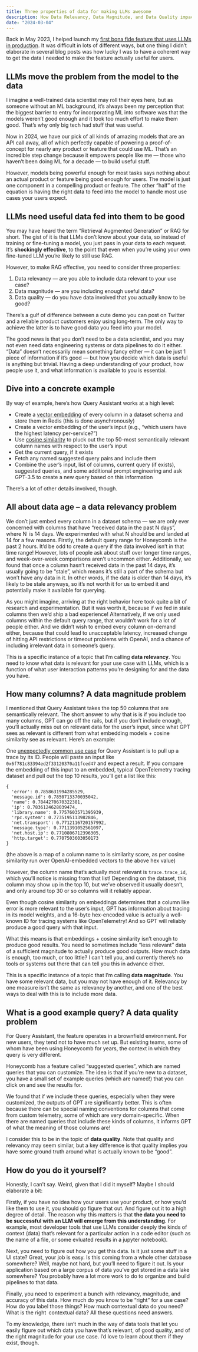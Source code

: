 ```yaml
---
title: Three properties of data for making LLMs awesome
description: How Data Relevancy, Data Magnitude, and Data Quality impact the effectiveness of LLMs for your use cases.
date: "2024-03-04"
---
```


Back in May 2023, I helped launch my [first bona fide feature that uses LLMs in production](https://www.honeycomb.io/blog/introducing-query-assistant). It was difficult in lots of different ways, but one thing I didn’t elaborate in several blog posts was how lucky I was to have a coherent way to get the data I needed to make the feature actually useful for users.

## LLMs move the problem from the model to the data

I imagine a well-trained data scientist may roll their eyes here, but as someone without an ML background, it’s always been my perception that the biggest barrier to entry for incorporating ML into software was that the models weren’t good enough and it took too much effort to make them good. That’s why only big tech had stuff that was useful.

Now in 2024, we have our pick of all kinds of amazing models that are an API call away, all of which perfectly capable of powering a proof-of-concept for nearly any product or feature that could use ML. That’s an incredible step change because it empowers people like me — those who haven’t been doing ML for a decade — to build useful stuff.

However, models being powerful enough for most tasks says nothing about an actual product or feature being good enough for users. The model is just one component in a compelling product or feature. The other “half” of the equation is having the right data to feed into the model to handle most use cases your users expect.

## LLMs need useful data fed into them to be good

You may have heard the term “Retrieval Augmented Generation” or RAG for short. The gist of it is that LLMs don’t know about your data, so instead of training or fine-tuning a model, you just pass in your data to each request. It’s **shockingly effective**, to the point that even when you’re using your own fine-tuned LLM you’re likely to still use RAG.

However, to make RAG effective, you need to consider three properties:

1. Data relevancy — are you able to include data relevant to your use case?
2. Data magnitude — are you including enough useful data?
3. Data quality — do you have data involved that you actually know to be good?

There’s a gulf of difference between a cute demo you can post on Twitter and a reliable product customers enjoy using long-term. The only way to achieve the latter is to have good data you feed into your model.

The good news is that you don’t need to be a data scientist, and you may not even need data engineering systems or data pipelines to do it either. “Data” doesn’t necessarily mean something fancy either — it can be just 1 piece of information if it’s good — but how you decide which data is useful is anything but trivial. Having a deep understanding of your product, how people use it, and what information is available to you is essential.

## Dive into a concrete example

By way of example, here’s how Query Assistant works at a high level:

- Create a [vector embedding](https://platform.openai.com/docs/guides/embeddings) of every column in a dataset schema and store them in Redis (this is done asynchronously)
- Create a vector embedding of the user’s input (e.g., “which users have the highest latency per-service?”)
- Use [cosine similarity](https://platform.openai.com/docs/guides/embeddings/which-distance-function-should-i-use) to pluck out the top 50-most semantically relevant column names with respect to the user’s input
- Get the current query, if it exists
- Fetch any named suggested query pairs and include them
- Combine the user’s input, list of columns, current query (if exists), suggested queries, and some additional prompt engineering and ask GPT-3.5 to create a new query based on this information

There’s a lot of other details involved, though.

## All about data age – a data relevancy problem

We don’t just embed every column in a dataset schema — we are only ever concerned with columns that have “received data in the past N days”, where N is 14 days. We experimented with what N should be and landed at 14 for a few reasons. Firstly, the default query range for Honeycomb is the past 2 hours. It’d be odd to create a query if the data involved isn’t in that time range! However, lots of people ask about stuff over longer time ranges, and week-over-week comparisons aren’t uncommon either. Additionally, we found that once a column hasn’t received data in the past 14 days, it’s usually going to be “stale”, which means it’s still a part of the schema but won’t have any data in it. In other words, if the data is older than 14 days, it’s likely to be stale anyways, so it’s not worth it for us to embed it and potentially make it available for querying.

As you might imagine, arriving at the right behavior here took quite a bit of research and experimentation. But it was worth it, because if we fed in stale columns then we’d ship a bad experience! Alternatively, if we only used columns within the default query range, that wouldn’t work for a lot of people either. And we didn’t wish to embed every column on-demand either, because that could lead to unacceptable latency, increased change of hitting API restrictions or timeout problems with OpenAI, and a chance of including irrelevant data in someone’s query.

This is a specific instance of a topic that I’m calling **data relevancy**. You need to know what data is relevant for your use case with LLMs, which is a function of what user interaction patterns you’re designing for and the data you have.

## How many columns? A data magnitude problem

I mentioned that Query Assistant takes the top 50 columns that are semantically relevant. The short answer to why that is is if you include too many columns, GPT can go off the rails, but if you don’t include enough, you’ll actually miss out on relevant data for the user’s input, since what GPT sees as relevant is different from what embedding models + cosine similarity see as relevant. Here’s an example:

One [unexpectedly common use case](https://www.honeycomb.io/blog/we-shipped-ai-product#the_-byte_hex_value) for Query Assistant is to pull up a trace by its ID. People will paste an input like `0x6f781c83394ed2f33120370a11fced47` and expect a result. If you compare the embedding of this input to an embedded, typical OpenTelemetry tracing dataset and pull out the top 10 results, you’ll get a list like this:

```
{
  'error': 0.7858631994285529,
  'message.id': 0.7850713370035042,
  'name': 0.7844270670322381,
  'ip': 0.7836124628039474,
  'library.name': 0.7757603571395939,
  'rpc.system': 0.7735195113982846,
  'net.transport': 0.7712116720157992,
  'message.type': 0.7711391052561097,
  'net.host.ip': 0.7710806712396305,
  'http.target': 0.7707503603050173
}
```

(the above is a map of a column name to is similarity score, as per cosine similarity run over OpenAI-embedded vectors to the above hex value)

However, the column name that’s actually most relevant is `trace.trace_id`, which you’ll notice is missing from that list! Depending on the dataset, this column may show up in the top 10, but we’ve observed it usually doesn’t, and only around top 30 or so columns will it reliably appear.

Even though cosine similarity on embeddings determines that a column like error is more relevant to the user’s input, GPT has information about tracing in its model weights, and a 16-byte hex-encoded value is actually a well-known ID for tracing systems like OpenTelemetry! And so GPT will reliably produce a good query with that input.

What this means is that embeddings + cosine similarity isn’t enough to produce good results. You need to sometimes include “less relevant” data of a sufficient magnitude to actually produce good outputs. How much data is enough, too much, or too little? I can’t tell you, and currently there’s no tools or systems out there that can tell you this in advance either.

This is a specific instance of a topic that I’m calling **data magnitude**. You have some relevant data, but you may not have enough of it. Relevancy by one measure isn’t the same as relevancy by another, and one of the best ways to deal with this is to include more data.

## What is a good example query? A data quality problem

For Query Assistant, the feature operates in a brownfield environment. For new users, they tend not to have much set up. But existing teams, some of whom have been using Honeycomb for years, the context in which they query is very different.

Honeycomb has a feature called “suggested queries”, which are named queries that you can customize. The idea is that if you’re new to a dataset, you have a small set of example queries (which are named!) that you can click on and see the results for.

We found that if we include these queries, especially when they were customized, the outputs of GPT are significantly better. This is often because there can be special naming conventions for columns that come from custom telemetry, some of which are very domain-specific. When there are named queries that include these kinds of columns, it informs GPT of what the meaning of those columns are!

I consider this to be in the topic of **data quality**. Note that quality and relevancy may seem similar, but a key difference is that quality implies you have some ground truth around what is actually known to be “good”.

## How do you do it yourself?

Honestly, I can’t say. Weird, given that I did it myself? Maybe I should elaborate a bit:

Firstly, if you have no idea how your users use your product, or how you’d like them to use it, you should go figure that out. And figure out it to a high degree of detail. The reason why this matters is that **the data you need to be successful with an LLM will emerge from this understanding**. For example, most developer tools that use LLMs consider deeply the kinds of context (data) that’s relevant for a particular action in a code editor (such as the name of a file, or some evluated results in a jupyter notebook).

Next, you need to figure out how you get this data. Is it just some stuff in a UI state? Great, your job is easy. Is this coming from a whole other database somewhere? Well, maybe not hard, but you’ll need to figure it out. Is your application based on a large corpus of data you’ve got stored in a data lake somewhere? You probably have a lot more work to do to organize and build pipelines to that data.

Finally, you need to experiment a bunch with relevancy, magnitude, and accuracy of this data. How much do you know to be “right” for a use case? How do you label those things? How much contextual data do you need? What is the right contextual data? All these questions need answers.

To my knowledge, there isn’t much in the way of data tools that let you easily figure out which data you have that’s relevant, of good quality, and of the right magnitude for your use case. I’d love to learn about them if they exist, though.
